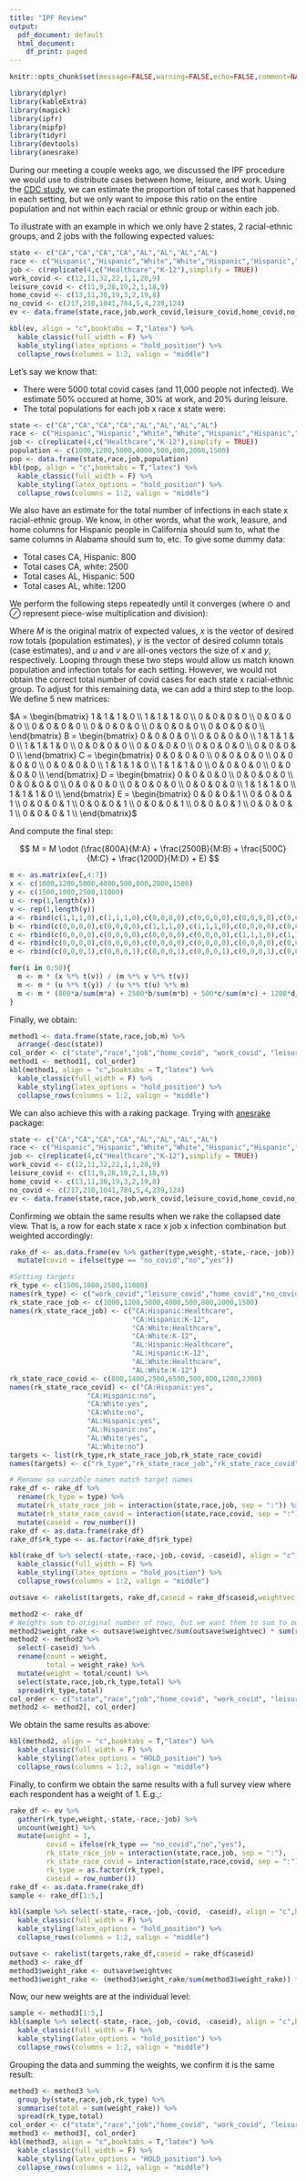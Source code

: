 ```yaml
---
title: "IPF Review"
output:
  pdf_document: default
  html_document:
    df_print: paged
---
```


```r
knitr::opts_chunk$set(message=FALSE,warning=FALSE,echo=FALSE,comment=NA)
```

```r
library(dplyr)
library(kableExtra)
library(magick)
library(ipfr)
library(mipfp)
library(tidyr)
library(devtools)
library(anesrake)
```

During our meeting a couple weeks ago, we discussed the IPF procedure we would use to distribute cases between home, leisure, and work. Using the [CDC study](https://www.cdc.gov/mmwr/volumes/69/wr/mm6926e3.htm?s_cid=mm6926e3_w), we can estimate the proportion of total cases that happened in each setting, but we only want to impose this ratio on the entire population and not within each racial or ethnic group or within each job. 

To illustrate with an example in which we only have 2 states, 2 racial-ethnic groups, and 2 jobs with the following expected values:

```r
state <- c("CA","CA","CA","CA","AL","AL","AL","AL")
race <- c("Hispanic","Hispanic","White","White","Hispanic","Hispanic","White","White")
job <- c(replicate(4,c("Healthcare","K-12"),simplify = TRUE))
work_covid <- c(12,11,32,22,1,1,20,9)
leisure_covid <- c(11,9,28,19,2,1,18,9)
home_covid <- c(13,11,30,19,3,2,19,8)
no_covid <- c(217,210,1041,784,5,4,239,124)
ev <- data.frame(state,race,job,work_covid,leisure_covid,home_covid,no_covid)
```

```r
kbl(ev, align = "c",booktabs = T,"latex") %>%
  kable_classic(full_width = F) %>%
  kable_styling(latex_options = "hold_position") %>%
  collapse_rows(columns = 1:2, valign = "middle")
```

Let's say we know that:

* There were 5000 total covid cases (and 11,000 people not infected). We estimate 50% occured at home, 30% at work, and 20% during leisure.
* The total populations for each job x race x state were:

```r
state <- c("CA","CA","CA","CA","AL","AL","AL","AL")
race <- c("Hispanic","Hispanic","White","White","Hispanic","Hispanic","White","White")
job <- c(replicate(4,c("Healthcare","K-12"),simplify = TRUE))
population <- c(1000,1200,5000,4000,500,800,2000,1500)
pop <- data.frame(state,race,job,population)
kbl(pop, align = "c",booktabs = T,"latex") %>%
  kable_classic(full_width = F) %>%
  kable_styling(latex_options = "hold_position") %>%
  collapse_rows(columns = 1:2, valign = "middle")
```


We also have an estimate for the total number of infections in each state x racial-ethnic group. We know, in other words, what the work, leasure, and home columns for Hispanic people in California should sum to, what the same columns in Alabama should sum to, etc. To give some dummy data:

* Total cases CA, Hispanic: 800
* Total cases CA, white: 2500
* Total cases AL, Hispanic: 500
* Total cases AL, white: 1200

We perform the following steps repeatedly until it converges (where $\odot$ and $\oslash$ represent piece-wise multiplication and division): 


\begin{align*}
M & = M \odot (xv^T)  \oslash (Mvv^T) \\
M & = M \odot (uy^T)  \oslash (uu^TM)
\end{align*}


Where $M$ is the original matrix of expected values, $x$ is the vector of desired row totals (population estimates), $y$ is the vector of desired column totals (case estimates), and $u$ and $v$ are all-ones vectors the size of $x$ and $y$, respectively. Looping through these two steps would allow us match known population and infection totals for each setting. However, we would not obtain the correct total number of covid cases for each state x racial-ethnic group. To adjust for this remaining data, we can add a third step to the loop. We define 5 new matrices:

\vspace{4pt}

$A = \begin{bmatrix}
1 & 1 & 1 & 0 \\ 
1 & 1 & 1 & 0 \\ 
0 & 0 & 0 & 0 \\ 
0 & 0 & 0 & 0 \\ 
0 & 0 & 0 & 0 \\ 
0 & 0 & 0 & 0 \\ 
0 & 0 & 0 & 0 \\ 
0 & 0 & 0 & 0 \\ 
\end{bmatrix} 
B = \begin{bmatrix}
0 & 0 & 0 & 0 \\
0 & 0 & 0 & 0 \\ 
1 & 1 & 1 & 0 \\ 
1 & 1 & 1 & 0 \\ 
0 & 0 & 0 & 0 \\ 
0 & 0 & 0 & 0 \\ 
0 & 0 & 0 & 0 \\ 
0 & 0 & 0 & 0 \\ 
\end{bmatrix} 
C = \begin{bmatrix}
0 & 0 & 0 & 0 \\
0 & 0 & 0 & 0 \\ 
0 & 0 & 0 & 0 \\ 
0 & 0 & 0 & 0 \\ 
1 & 1 & 1 & 0 \\ 
1 & 1 & 1 & 0 \\ 
0 & 0 & 0 & 0 \\ 
0 & 0 & 0 & 0 \\ 
\end{bmatrix}
D = \begin{bmatrix}
0 & 0 & 0 & 0 \\
0 & 0 & 0 & 0 \\ 
0 & 0 & 0 & 0 \\ 
0 & 0 & 0 & 0 \\ 
0 & 0 & 0 & 0 \\ 
0 & 0 & 0 & 0 \\ 
1 & 1 & 1 & 0 \\ 
1 & 1 & 1 & 0 \\ 
\end{bmatrix}
E = \begin{bmatrix}
0 & 0 & 0 & 1 \\
0 & 0 & 0 & 1 \\ 
0 & 0 & 0 & 1 \\ 
0 & 0 & 0 & 1 \\ 
0 & 0 & 0 & 1 \\ 
0 & 0 & 0 & 1 \\ 
0 & 0 & 0 & 1 \\ 
0 & 0 & 0 & 1 \\ 
\end{bmatrix}$

\vspace{4pt}
And compute the final step:

$$
M = M \odot (\frac{800A}{M:A} + \frac{2500B}{M:B} + \frac{500C}{M:C} + \frac{1200D}{M:D} + E)
$$

```r
m <- as.matrix(ev[,4:7])
x <- c(1000,1200,5000,4000,500,800,2000,1500)
y <- c(1500,1000,2500,11000)
u <- rep(1,length(x))
v <- rep(1,length(y))
a <- rbind(c(1,1,1,0),c(1,1,1,0),c(0,0,0,0),c(0,0,0,0),c(0,0,0,0),c(0,0,0,0),c(0,0,0,0),c(0,0,0,0))
b <- rbind(c(0,0,0,0),c(0,0,0,0),c(1,1,1,0),c(1,1,1,0),c(0,0,0,0),c(0,0,0,0),c(0,0,0,0),c(0,0,0,0))
c <- rbind(c(0,0,0,0),c(0,0,0,0),c(0,0,0,0),c(0,0,0,0),c(1,1,1,0),c(1,1,1,0),c(0,0,0,0),c(0,0,0,0))
d <- rbind(c(0,0,0,0),c(0,0,0,0),c(0,0,0,0),c(0,0,0,0),c(0,0,0,0),c(0,0,0,0),c(1,1,1,0),c(1,1,1,0))
e <- rbind(c(0,0,0,1),c(0,0,0,1),c(0,0,0,1),c(0,0,0,1),c(0,0,0,1),c(0,0,0,1),c(0,0,0,1),c(0,0,0,1))

for(i in 0:50){
  m <- m * (x %*% t(v)) / (m %*% v %*% t(v))
  m <- m * (u %*% t(y)) / (u %*% t(u) %*% m)
  m <- m * (800*a/sum(m*a) + 2500*b/sum(m*b) + 500*c/sum(m*c) + 1200*d/sum(m*d) + e)
}
```

\vspace{4pt}

Finally, we obtain: 

\vspace{4pt}

```r
method1 <- data.frame(state,race,job,m) %>% 
  arrange(-desc(state))
col_order <- c("state","race","job","home_covid", "work_covid", "leisure_covid","no_covid")
method1 <- method1[, col_order]
kbl(method1, align = "c",booktabs = T,"latex") %>%
  kable_classic(full_width = F) %>%
  kable_styling(latex_options = "hold_position") %>%
  collapse_rows(columns = 1:2, valign = "middle")
```


We can also achieve this with a raking package. Trying with [anesrake](https://cran.r-project.org/web/packages/anesrake/anesrake.pdf) package:

```r
state <- c("CA","CA","CA","CA","AL","AL","AL","AL")
race <- c("Hispanic","Hispanic","White","White","Hispanic","Hispanic","White","White")
job <- c(replicate(4,c("Healthcare","K-12"),simplify = TRUE))
work_covid <- c(12,11,32,22,1,1,20,9)
leisure_covid <- c(11,9,28,19,2,1,18,9)
home_covid <- c(13,11,30,19,3,2,19,8)
no_covid <- c(217,210,1041,784,5,4,239,124)
ev <- data.frame(state,race,job,work_covid,leisure_covid,home_covid,no_covid)
```

Confirming we obtain the same results when we rake the collapsed date view. That is, a row for each state x race x job x infection combination but weighted accordingly:

```r
rake_df <- as.data.frame(ev %>% gather(type,weight,-state,-race,-job)) %>%
  mutate(covid = ifelse(type == "no_covid","no","yes"))
```

```r
#Setting targets
rk_type <- c(1500,1000,2500,11000)
names(rk_type) <- c("work_covid","leisure_covid","home_covid","no_covid")
rk_state_race_job <- c(1000,1200,5000,4000,500,800,2000,1500)
names(rk_state_race_job) <- c("CA:Hispanic:Healthcare",
                              "CA:Hispanic:K-12",
                              "CA:White:Healthcare",
                              "CA:White:K-12",
                              "AL:Hispanic:Healthcare",
                              "AL:Hispanic:K-12",
                              "AL:White:Healthcare",
                              "AL:White:K-12")
rk_state_race_covid <- c(800,1400,2500,6500,500,800,1200,2300)
names(rk_state_race_covid) <- c("CA:Hispanic:yes",
                   "CA:Hispanic:no",
                   "CA:White:yes",
                   "CA:White:no",
                   "AL:Hispanic:yes",
                   "AL:Hispanic:no",
                   "AL:White:yes",
                   "AL:White:no")
targets <- list(rk_type,rk_state_race_job,rk_state_race_covid)
names(targets) <- c("rk_type","rk_state_race_job","rk_state_race_covid")
```

```r
# Rename so variable names match target names
rake_df <- rake_df %>%
  rename(rk_type = type) %>%
  mutate(rk_state_race_job = interaction(state,race,job, sep = ":")) %>%
  mutate(rk_state_race_covid = interaction(state,race,covid, sep = ":")) %>%
  mutate(caseid = row_number())
rake_df <- as.data.frame(rake_df)
rake_df$rk_type <- as.factor(rake_df$rk_type)
```

```r
kbl(rake_df %>% select(-state,-race,-job,-covid, -caseid), align = "c",booktabs = T,"latex") %>%
  kable_classic(full_width = F) %>%
  kable_styling(latex_options = "hold_position") %>%
  collapse_rows(columns = 1:2, valign = "middle")
```

```r
outsave <- rakelist(targets, rake_df,caseid = rake_df$caseid,weightvec = rake_df$weight, cap = 999999,verbose = FALSE, maxit = 1000, convcrit = 0.01)
```

```r
method2 <- rake_df
# Weights sum to original number of rows, but we want them to sum to our known totals:
method2$weight_rake <- outsave$weightvec/sum(outsave$weightvec) * sum(rk_type)
method2 <- method2 %>%
  select(-caseid) %>%
  rename(count = weight,
         total = weight_rake) %>%
  mutate(weight = total/count) %>%
  select(state,race,job,rk_type,total) %>%
  spread(rk_type,total)
col_order <- c("state","race","job","home_covid", "work_covid", "leisure_covid","no_covid")
method2 <- method2[, col_order]
```

We obtain the same results as above:

```r
kbl(method2, align = "c",booktabs = T,"latex") %>%
  kable_classic(full_width = F) %>%
  kable_styling(latex_options = "HOLD_position") %>%
  collapse_rows(columns = 1:2, valign = "middle")
```

Finally, to confirm we obtain the same results with a full survey view where each respondent has a weight of 1. E.g.,:

```r
rake_df <- ev %>%
  gather(rk_type,weight,-state,-race,-job) %>%
  uncount(weight) %>%
  mutate(weight = 1,
         covid = ifelse(rk_type == "no_covid","no","yes"),
         rk_state_race_job = interaction(state,race,job, sep = ":"),
         rk_state_race_covid = interaction(state,race,covid, sep = ":"),
         rk_type = as.factor(rk_type),
         caseid = row_number())
rake_df <- as.data.frame(rake_df)
sample <- rake_df[1:5,]
```

```r
kbl(sample %>% select(-state,-race,-job,-covid, -caseid), align = "c",booktabs = T,"latex") %>%
  kable_classic(full_width = F) %>%
  kable_styling(latex_options = "hold_position") %>%
  collapse_rows(columns = 1:2, valign = "middle")
```

```r
outsave <- rakelist(targets,rake_df,caseid = rake_df$caseid)
method3 <- rake_df
method3$weight_rake <- outsave$weightvec
method3$weight_rake <- (method3$weight_rake/sum(method3$weight_rake)) * sum(rk_type)
```

Now, our new weights are at the individual level:
```r
sample <- method3[1:5,]
kbl(sample %>% select(-state,-race,-job,-covid, -caseid), align = "c",booktabs = T,"latex") %>%
  kable_classic(full_width = F) %>%
  kable_styling(latex_options = "hold_position") %>%
  collapse_rows(columns = 1:2, valign = "middle")
```

Grouping the data and summing the weights, we confirm it is the same result:

```r
method3 <- method3 %>% 
  group_by(state,race,job,rk_type) %>%
  summarise(total = sum(weight_rake)) %>%
  spread(rk_type,total)
col_order <- c("state","race","job","home_covid", "work_covid", "leisure_covid","no_covid")
method3 <- method3[, col_order]
kbl(method3, align = "c",booktabs = T,"latex") %>%
  kable_classic(full_width = F) %>%
  kable_styling(latex_options = "HOLD_position") %>%
  collapse_rows(columns = 1:2, valign = "middle")
```
